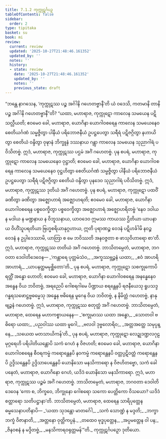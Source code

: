 ```yaml
---
title: 7.1.2 ကုက္ကုဋင်္ဂပဉှ
tableOfContents: false
sidebar:
  order: 2
type: tipitaka
basket: su
book: mi
review:
  current: review
  updated: '2025-10-27T21:48:46.161352'
  updated_by: ''
  notes: ''
  history:
  - state: review
    date: '2025-10-27T21:48:46.161352'
    updated_by: ''
    notes: ''
    previous_state: draft
---
```



<ReviewStatus review={frontmatter.review} showDetails={true} />

<HypothesisAnnotation frontmatter={frontmatter} />

<DynamicBreadcrumb />

<Division number="226" book="mi" e="ch" v="28">

<Paragraph number="1660" book="mi">
“ဘန္တေ နာဂသေန, ‘ကုက္ကုဋဿ ပဉ္စ အင်္ဂါနိ ဂဟေတဗ္ဗာနီ’တိ ယံ ဝဒေသိ, ကတမာနိ တာနိ ပဉ္စ အင်္ဂါနိ ဂဟေတဗ္ဗာနီ”တိ? “ယထာ, မဟာရာဇ, ကုက္ကုဋော ကာလေန သမယေန ပဋိသလ္လီယတိ; ဧဝမေဝ ခေါ, မဟာရာဇ, ယောဂိနာ ယောဂါဝစရေန ကာလေန သမယေနေဝ စေတိယင်္ဂဏံ သမ္မဇ္ဇိတွာ ပါနီယံ ပရိဘောဇနီယံ ဥပဋ္ဌပေတွာ သရီရံ ပဋိဇဂ္ဂိတွာ နဟာယိတွာ စေတိယံ ဝန္ဒိတွာ ဝုဍ္ဎာနံ ဘိက္ခူနံ ဒဿနာယ ဂန္တွာ ကာလေန သမယေန သုညာဂါရံ ပဝိသိတဗ္ဗံ. ဣဒံ, မဟာရာဇ, ကုက္ကုဋဿ ပဌမံ အင်္ဂံ ဂဟေတဗ္ဗံ.
</Paragraph>

<Paragraph number="1661" book="mi">
ပုန စပရံ, မဟာရာဇ, ကုက္ကုဋော ကာလေန သမယေနေဝ ဝုဋ္ဌာတိ; ဧဝမေဝ ခေါ, မဟာရာဇ, ယောဂိနာ ယောဂါဝစရေန ကာလေန သမယေနေဝ ဝုဋ္ဌဟိတွာ စေတိယင်္ဂဏံ သမ္မဇ္ဇိတွာ ပါနီယံ ပရိဘောဇနီယံ ဥပဋ္ဌပေတွာ သရီရံ ပဋိဇဂ္ဂိတွာ စေတိယံ ဝန္ဒိတွာ ပုနဒေဝ သုညာဂါရံ ပဝိသိတဗ္ဗံ. ဣဒံ, မဟာရာဇ, ကုက္ကုဋဿ ဒုတိယံ အင်္ဂံ ဂဟေတဗ္ဗံ.
</Paragraph>

<Paragraph number="1662" book="mi">
ပုန စပရံ, မဟာရာဇ, ကုက္ကုဋော ပထဝိံ ခဏိတွာ ခဏိတွာ အဇ္ဈောဟာရံ အဇ္ဈောဟရတိ; ဧဝမေဝ ခေါ, မဟာရာဇ, ယောဂိနာ ယောဂါဝစရေန ပစ္စဝေက္ခိတွာ ပစ္စဝေက္ခိတွာ အဇ္ဈောဟာရံ အဇ္ဈောဟရိတဗ္ဗံ ‘နေဝ ဒဝါယ န မဒါယ န မဏ္ဍနာယ န ဝိဘူသနာယ, ယာဝဒေဝ ဣမဿ ကာယဿ ဌိတိယာ ယာပနာယ ဝိဟိံသူပရတိယာ ဗြဟ္မစရိယာနုဂ္ဂဟာယ, ဣတိ ပုရာဏဉ္စ ဝေဒနံ ပဋိဟင်္ခါမိ နဝဉ္စ ဝေဒနံ န ဥပ္ပါဒေဿာမိ, ယာတြာ စ မေ ဘဝိဿတိ အနဝဇ္ဇတာ စ ဖာသုဝိဟာရော စာ’တိ. ဣဒံ, မဟာရာဇ, ကုက္ကုဋဿ တတိယံ အင်္ဂံ ဂဟေတဗ္ဗံ. ဘာသိတမ္ပေတံ, မဟာရာဇ, ဘဂဝတာ ဒေဝါတိဒေဝေန—
</Paragraph>

<Paragraph number="1663" type="verses" book="mi">
_‘ကန္တာရေ ပုတ္တမံသံဝ,_  
_အက္ခဿဗ္ဘဉ္ဇနံ ယထာ;_  
_ဧဝံ အာဟရိ အာဟာရံ,_  
_ယာပနတ္ထမမုစ္ဆိတော’တိ._  

</Paragraph>

<Paragraph number="1664" book="mi">
ပုန စပရံ, မဟာရာဇ, ကုက္ကုဋော သစက္ခုကောပိ ရတ္တိံ အန္ဓော ဟောတိ; ဧဝမေဝ ခေါ, မဟာရာဇ, ယောဂိနာ ယောဂါဝစရေန အနန္ဓေနေဝ အန္ဓေန ဝိယ ဘဝိတဗ္ဗံ, အရညေပိ ဂေါစရဂါမေ ပိဏ္ဍာယ စရန္တေနပိ ရဇနီယေသု ရူပသဒ္ဒဂန္ဓရသဖောဋ္ဌဗ္ဗဓမ္မေသု အန္ဓေန ဗဓိရေန မူဂေန ဝိယ ဘဝိတဗ္ဗံ, န နိမိတ္တံ ဂဟေတဗ္ဗံ, နာနုဗျဉ္ဇနံ ဂဟေတဗ္ဗံ. ဣဒံ, မဟာရာဇ, ကုက္ကုဋဿ စတုတ္ထံ အင်္ဂံ ဂဟေတဗ္ဗံ. ဘာသိတမ္ပေတံ, မဟာရာဇ, ထေရေန မဟာကစ္စာယနေန—
</Paragraph>

<Paragraph number="1665" type="verses" book="mi">
_‘စက္ခုမာဿ ယထာ အန္ဓော,_  
_သောတဝါ ဗဓိရော ယထာ;_  
_ပညဝါဿ ယထာ မူဂေါ,_  
_ဗလဝါ ဒုဗ္ဗလောရိဝ;_  
_အတ္တအတ္ထေ သမုပ္ပန္နေ,_  
_သယေထ မတသာယိကန်’တိ._  

</Paragraph>

<Paragraph number="1666" book="mi">
ပုန စပရံ, မဟာရာဇ, ကုက္ကုဋော လေဍ္ဍုဒဏ္ဍလဂုဠမုဂ္ဂရေဟိ ပရိပါတိယန္တောပိ သကံ ဂေဟံ န ဝိဇဟတိ; ဧဝမေဝ ခေါ, မဟာရာဇ, ယောဂိနာ ယောဂါဝစရေန စီဝရကမ္မံ ကရောန္တေနပိ နဝကမ္မံ ကရောန္တေနပိ ဝတ္တပ္ပဋိဝတ္တံ ကရောန္တေနပိ ဥဒ္ဒိသန္တေနပိ ဥဒ္ဒိသာပေန္တေနပိ ယောနိသော မနသိကာရော န ဝိဇဟိတဗ္ဗော, သကံ ခေါ ပနေတံ, မဟာရာဇ, ယောဂိနော ဂေဟံ, ယဒိဒံ ယောနိသော မနသိကာရော. ဣဒံ, မဟာရာဇ, ကုက္ကုဋဿ ပဉ္စမံ အင်္ဂံ ဂဟေတဗ္ဗံ. ဘာသိတမ္ပေတံ, မဟာရာဇ, ဘဂဝတာ ဒေဝါတိဒေဝေန ‘ကော စ, ဘိက္ခဝေ, ဘိက္ခုနော ဂေါစရော သကော ပေတ္တိကော ဝိသယော? ယဒိဒံ စတ္တာရော သတိပဋ္ဌာနာ’တိ. ဘာသိတမ္ပေတံ, မဟာရာဇ, ထေရေန သာရိပုတ္တေန ဓမ္မသေနာပတိနာပိ—
</Paragraph>

<Paragraph number="1667" type="verses" book="mi">
_‘ယထာ သုဒန္တော မာတင်္ဂေါ,_  
_သကံ သောဏ္ဍံ န မဒ္ဒတိ;_  
_ဘက္ခာဘက္ခံ ဝိဇာနာတိ,_  
_အတ္တနော ဝုတ္တိကပ္ပနံ._  

</Paragraph>

<Paragraph number="1668" type="verses" book="mi">
_တထေဝ ဗုဒ္ဓပုတ္တေန,_  
_အပ္ပမတ္တေန ဝါ ပန;_  
_ဇိနဝစနံ န မဒ္ဒိတဗ္ဗံ,_  
_မနသိကာရဝရုတ္တမန်’”တိ._  


</Paragraph>
</Division>

<Paragraph number="1669" type="center" book="mi">
ကုက္ကုဋင်္ဂပဉှော ဒုတိယော.
</Paragraph>